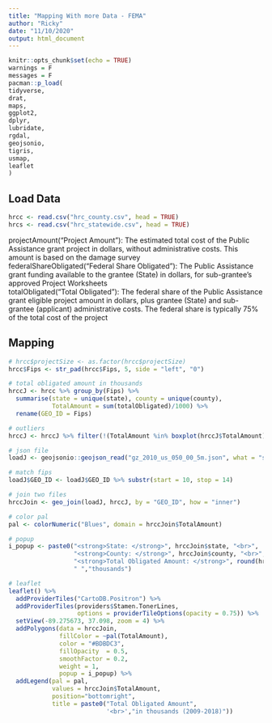 ```yaml
---
title: "Mapping With more Data - FEMA"
author: "Ricky"
date: "11/10/2020"
output: html_document
---
```


```r
knitr::opts_chunk$set(echo = TRUE)
warnings = F
messages = F
pacman::p_load(
tidyverse,
drat,
maps,
ggplot2,
dplyr,
lubridate,
rgdal,
geojsonio,
tigris,
usmap,
leaflet
)
```

## Load Data

```r
hrcc <- read.csv("hrc_county.csv", head = TRUE)
hrcs <- read.csv("hrc_statewide.csv", head = TRUE)
```
projectAmount("Project Amount"): The estimated total cost of the Public Assistance grant project in dollars, without administrative costs. This amount is based on the damage survey	
federalShareObligated("Federal Share Obligated"): The Public Assistance grant funding available to the grantee (State) in dollars, for sub-grantee's approved Project Worksheets	
totalObligated("Total Obligated"): The federal share of the Public Assistance grant eligible project amount in dollars, plus grantee (State) and sub-grantee (applicant) administrative costs. The federal share is typically 75% of the total cost of the project

## Mapping

```r
# hrcc$projectSize <- as.factor(hrcc$projectSize)
hrcc$Fips <- str_pad(hrcc$Fips, 5, side = "left", "0")

# total obligated amount in thousands
hrccJ <- hrcc %>% group_by(Fips) %>% 
  summarise(state = unique(state), county = unique(county), 
            TotalAmount = sum(totalObligated)/1000) %>%
  rename(GEO_ID = Fips)

# outliers
hrccJ <- hrccJ %>% filter(!(TotalAmount %in% boxplot(hrccJ$TotalAmount)$out))
```

```r
# json file
loadJ <- geojsonio::geojson_read("gz_2010_us_050_00_5m.json", what = "sp")

# match fips
loadJ$GEO_ID <- loadJ$GEO_ID %>% substr(start = 10, stop = 14)

# join two files
hrccJoin <- geo_join(loadJ, hrccJ, by = "GEO_ID", how = "inner")

# color pal
pal <- colorNumeric("Blues", domain = hrccJoin$TotalAmount)

# popup 
i_popup <- paste0("<strong>State: </strong>", hrccJoin$state, "<br>", 
                  "<strong>County: </strong>", hrccJoin$county, "<br>", 
                  "<strong>Total Obligated Amount: </strong>", round(hrccJoin$TotalAmount,2) ,
                  " ","thousands") 
```


```r
# leaflet
leaflet() %>% 
  addProviderTiles("CartoDB.Positron") %>%
  addProviderTiles(providers$Stamen.TonerLines,
                   options = providerTileOptions(opacity = 0.75)) %>%
  setView(-89.275673, 37.098, zoom = 4) %>%
  addPolygons(data = hrccJoin,
              fillColor = ~pal(TotalAmount), 
              color = "#BDBDC3",
              fillOpacity  = 0.5, 
              smoothFactor = 0.2,
              weight = 1,
              popup = i_popup) %>%
  addLegend(pal = pal,
            values = hrccJoin$TotalAmount,
            position="bottomright",
            title = paste0("Total Obligated Amount",
                           '<br>',"in thousands (2009-2018)"))
```